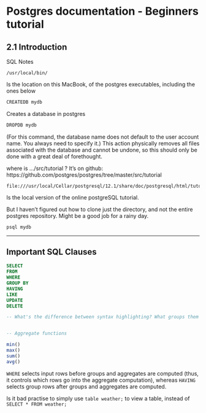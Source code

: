 Postgres documentation - Beginners tutorial
===========================================

2.1 Introduction
----------------

SQL Notes

    /usr/local/bin/

Is the location on this MacBook, of the postgres executables, including the ones below

```sql

CREATEDB mydb

```

Creates a database in postgres

```sql

DROPDB mydb

```

(For this command, the database name does not default to the user account name. You always need to specify it.) This action physically removes all files associated with the database and cannot be undone, so this should only be done with a great deal of forethought.

where is .../src/tutorial ? It's on github: https://github.com/postgres/postgres/tree/master/src/tutorial

    file:///usr/local/Cellar/postgresql/12.1/share/doc/postgresql/html/tutorial.html

Is the local version of the online postgreSQL tutorial.

But I haven't figured out how to clone just the directory, and not the entire postgres repository. Might be a good job for a rainy day.

```sql

psql mydb

```

---

Important SQL Clauses
---------------------

```sql

SELECT
FROM
WHERE
GROUP BY
HAVING
LIKE
UPDATE
DELETE

-- What's the difference between syntax highlighting? What groups them together?


-- Aggregate functions

min()
max()
sum()
avg()

```

`WHERE` selects input rows before groups and aggregates are computed (thus, it controls which rows go into the aggregate computation), 
whereas `HAVING` selects group rows after groups and aggregates are computed.

Is it bad practise to simply use `table weather;` to view a table, instead of `SELECT * FROM weather;`



